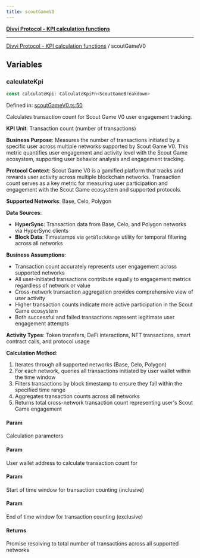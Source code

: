 ```yaml
---
title: scoutGameV0
---
```

[**Divvi Protocol - KPI calculation functions**](./README)

---

[Divvi Protocol - KPI calculation functions](./README) / scoutGameV0
## Variables

### calculateKpi

```ts
const calculateKpi: CalculateKpiFn<ScoutGameBreakdown>
```

Defined in: [scoutGameV0.ts:50](https://github.com/divvi-xyz/divvi-protocol/blob/main/scripts/calculateKpi/protocols/scoutGameV0.ts#L50)

Calculates transaction count for Scout Game V0 user engagement tracking.

**KPI Unit**: Transaction count (number of transactions)

**Business Purpose**: Measures the number of transactions initiated by a specific user across multiple
networks supported by Scout Game V0. This metric quantifies user engagement and activity level
with the Scout Game ecosystem, supporting user behavior analysis and engagement tracking.

**Protocol Context**: Scout Game V0 is a gamified platform that tracks and rewards user activity
across multiple blockchain networks. Transaction count serves as a key metric for measuring user
participation and engagement with the Scout Game ecosystem and supported protocols.

**Supported Networks**: Base, Celo, Polygon

**Data Sources**:

- **HyperSync**: Transaction data from Base, Celo, and Polygon networks via HyperSync clients
- **Block Data**: Timestamps via `getBlockRange` utility for temporal filtering across all networks

**Business Assumptions**:

- Transaction count accurately represents user engagement across supported networks
- All user-initiated transactions contribute equally to engagement metrics regardless of network or value
- Cross-network transaction aggregation provides comprehensive view of user activity
- Higher transaction counts indicate more active participation in the Scout Game ecosystem
- Both successful and failed transactions represent legitimate user engagement attempts

**Activity Types**: Token transfers, DeFi interactions, NFT transactions, smart contract calls, and protocol usage

**Calculation Method**:

1. Iterates through all supported networks (Base, Celo, Polygon)
2. For each network, queries all transactions initiated by user wallet within the time window
3. Filters transactions by block timestamp to ensure they fall within the specified time range
4. Aggregates transaction counts across all networks
5. Returns total cross-network transaction count representing user's Scout Game engagement

#### Param

Calculation parameters

#### Param

User wallet address to calculate transaction count for

#### Param

Start of time window for transaction counting (inclusive)

#### Param

End of time window for transaction counting (exclusive)

#### Returns

Promise resolving to total number of transactions across all supported networks
